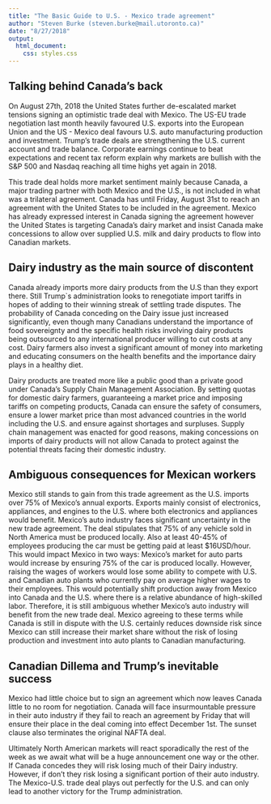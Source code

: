 ```yaml
---
title: "The Basic Guide to U.S. - Mexico trade agreement"
author: "Steven Burke (steven.burke@mail.utoronto.ca)"
date: "8/27/2018"
output: 
  html_document:
    css: styles.css
---
```


## Talking behind Canada's back

On August 27th, 2018 the United States further de-escalated market tensions signing an optimistic trade deal with Mexico. The US-EU trade negotiation last month heavily favoured U.S. exports into the European Union and the US - Mexico deal favours U.S. auto manufacturing production and investment. Trump's trade deals are strengthening the U.S. current account and trade balance. Corporate earnings continue to beat expectations and recent tax reform explain why markets are bullish with the S&P 500 and Nasdaq reaching all time highs yet again in 2018.  

This trade deal holds more market sentiment mainly because Canada, a major trading partner with both Mexico and the U.S., is not included in what was a trilateral agreement. Canada has until Friday, August 31st to reach an agreement with the United States to be included in the agreement. Mexico has already expressed interest in Canada signing the agreement however the United States is targeting Canada's dairy market and insist Canada make concessions to allow over supplied U.S. milk and dairy products to flow into Canadian markets.

## Dairy industry as the main source of discontent

Canada already imports more dairy products from the U.S than they export there. Still Trump`s administration looks to renegotiate import tariffs in hopes of adding to their winning streak of settling trade disputes. The probability of Canada conceding on the Dairy issue just increased significantly, even though many Canadians understand the importance of food sovereignty and the specific health risks involving dairy products being outsourced to any international producer willing to cut costs at any cost. Dairy farmers also invest a significant amount of money into marketing and educating consumers on the health benefits and the importance dairy plays in a healthy diet.

Dairy products are treated more like a public good than a private good under Canada's Supply Chain Management Association. By setting quotas for domestic dairy farmers, guaranteeing a market price and imposing tariffs on competing products, Canada can ensure the safety of consumers, ensure a lower market price than most advanced countries in the world including the U.S. and ensure against shortages and surpluses. Supply chain management was enacted for good reasons, making concessions on imports of dairy products will not allow Canada to protect against the potential threats facing their domestic industry.

## Ambiguous consequences for Mexican workers

Mexico still stands to gain from this trade agreement as the U.S. imports over 75% of Mexico's annual exports. Exports mainly consist of electronics, appliances, and engines to the U.S. where both electronics and appliances would benefit. Mexico's auto industry faces significant uncertainty in the new trade agreement. The deal stipulates that 75% of any vehicle sold in North America must be produced locally. Also at least 40-45% of employees producing the car must be getting paid at least $16USD/hour. This would impact Mexico in two ways: Mexico's market for auto parts would increase by ensuring 75% of the car is produced locally. However, raising the wages of workers would lose some ability to compete with U.S. and Canadian auto plants who currently pay on average higher wages to their employees. This would potentially shift production away from Mexico into Canada and the U.S. where there is a relative abundance of high-skilled labor. Therefore, it is still ambiguous whether Mexico's auto industry will benefit from the new trade deal. Mexico agreeing to these terms while Canada is still in dispute with the U.S. certainly reduces downside risk since Mexico can still increase their market share without the risk of losing production and investment into auto plants to Canadian manufacturing. 

## Canadian Dillema and Trump's inevitable success

Mexico had little choice but to sign an agreement which now leaves Canada little to no room for negotiation. Canada will face insurmountable pressure in their auto industry if they fail to reach an agreement by Friday that will ensure their place in the deal coming into effect December 1st. The sunset clause also terminates the original NAFTA deal. 

Ultimately North American markets will react sporadically the rest of the week as we await what will be a huge announcement one way or the other. If Canada concedes they will risk losing much of their Dairy industry. However, if don't they risk losing a significant portion of their auto industry. The Mexico-U.S. trade deal plays out perfectly for the U.S. and can only lead to another victory for the Trump administration. 
